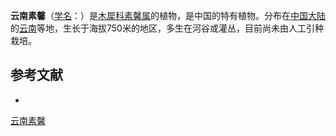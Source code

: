 {{Speciesbox
| name = 云南素馨
| status = 
| status_system = 
| image =
| genus = Jasminum
| species = yunnanense
| authority = Jien ex P. Y. Bai
}}

'''云南素馨'''（[[学名|学名]]：{{lang|la|''Jasminum yunnanense''}}）是[[木犀科|木犀科]][[素馨属|素馨属]]的植物，是中国的特有植物。分布在[[中国大陆|中国大陆]]的[[云南|云南]]等地，生长于海拔750米的地区，多生在河谷或灌丛，目前尚未由人工引种栽培。

== 参考文献 ==
<div class="references-small">
* {{cite web| url =http://www.bioinfo.cn/db05/KmzwSpecies.php?action=view&id=14317| title =云南素馨| work =《中国高等植物数据库全库》| publisher =中国科学院微生物研究所| author =昆明植物研究所| accessdate =2009-02-24| deadurl =yes| archiveurl =https://web.archive.org/web/20160305025848/http://www.bioinfo.cn/db05/KmzwSpecies.php?action=view&id=14317| archivedate =2016-03-05}}
</div>
{{Taxonbar|from=Q24852957}}

[[Category:素馨属|云南素馨]]


{{植物小作品}}